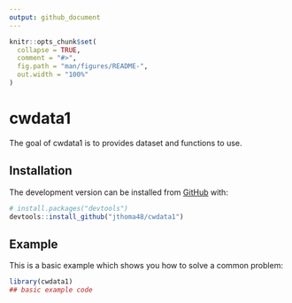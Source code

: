 ```yaml
---
output: github_document
---
```


<!-- README.md is generated from README.Rmd. Please edit that file -->

```r
knitr::opts_chunk$set(
  collapse = TRUE,
  comment = "#>",
  fig.path = "man/figures/README-",
  out.width = "100%"
)
```

# cwdata1

<!-- badges: start -->
<!-- badges: end -->

The goal of cwdata1 is to provides dataset and functions to use.

## Installation

<!-- You can install the released version of cwdata1 from [CRAN](https://CRAN.R-project.org) with: -->

<!-- ``` r -->
<!-- install.packages("cwdata1") -->
<!-- ``` -->

The development version can be installed from [GitHub](https://github.com/) with:

``` r
# install.packages("devtools")
devtools::install_github("jthoma48/cwdata1")
```
## Example

This is a basic example which shows you how to solve a common problem:

```r
library(cwdata1)
## basic example code
```
